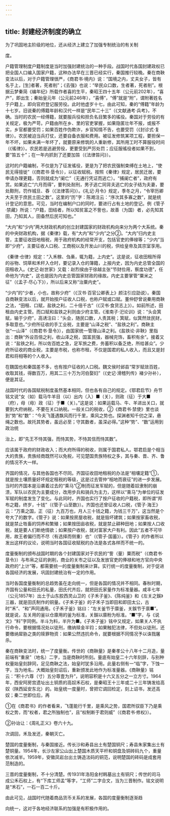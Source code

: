 ```yaml
---
---
---
```

title: 封建经济制度的确立
---



为了巩固地主阶级的地位，还从经济上建立了加强专制统治的有关制

度。

户籍管理制度户籍制度是当时加强封建统治的一种手段。战国时代各国封建政权已把全国人口编入国家户籍，这种办法早在三晋已经实行，秦国推行较晚。秦在商鞅变法以后，对于户籍管理很严，《商君书·境内》说：“国境之内，丈夫女子，皆有名于上，[生]者著，死者削”；《去强》也说：“举民众口数，生者著，死者削”。根据云梦秦简《编年纪》所载作者喜的生平，秦昭王四十五年（公元前202年），“喜产”，即出生；秦始皇元年（公元前246年），“喜傅”，“傅”就是“附”，谓附著姓名于户籍上，即向官府登记服劳役。此时他虚岁十七，由此可知，秦的“傅籍”年龄为十七岁。旧说秦的傅籍年龄和汉代一样是“民年二十三”（《文献通考·兵考》，不确。当时的农民一经傅籍，就要服兵役和担负名目繁多的徭役。秦国对于劳役的有关规定，极为严苛。户籍由所在乡、里的官吏掌握，如果隐匿壮年不报，或报不实，乡官都要受罚；如果百姓作伪欺诈，乡官知情不告，也要受罚（《封诊式·复律》）。农民被迫当兵打仗，还要自备衣服和费用。被征发修筑某项工程，要担保一年不坏，如果未满一年坏了，就要原来修筑的人重新修，其所用工时不算服役时间（《徭律》）。农民若是逃避劳役，更要受到严厉处罚；应征服徭役者如果不到，要“笞五十”；在一年内抓到了还要加笞（《法律笞问》）。

这时的户籍编制，不仅是为了征发徭役，更是为了把农民强制束缚在土地上，“使民无得擅徙”（《商君书·垦令》），以征收赋税。按照《秦律》规定，居民迁居，要申请办理更籍，否则就成为“阑亡”（无通行凭证而逃亡）。“捕阑亡者”，政府有赏。如果逃亡“六月而得”，要判处耐刑，男子逃亡同背夫逃亡的女子结为夫妻，要处黥刑，罚作城旦、舂（《法律答问》）。《礼记·月令》规定，季冬之月，“令宰历卿大夫至于庶民土田之数”。这里的“历”字：陈澔注云：“序次其多寡之数”，就是统计登记的意思。可见，当时在编制户口的同时，要进行占有土地的登记。例《管子·禁藏》所说：“户籍，田结者，所以知贫富之不訾也，故善（为国）者，必先知其田，乃知其人，田备然后民可知也。”

“大内”和“少内”两大财政机构的创立封建国家的财政机构向来分为两个大系统。秦的中央财政机构，据《秦律》载，有“大内”和“少内”之分②。“大内”归内史主管，主要征收田地租税，用于政府机构的经常开支，包括官吏的俸禄等；“少内”当即“少府”，主要征收人口税、工商税以及开发山川的税，供给皇帝及其宗室享用。

《秦律·仓律》规定：“入禾稼、刍槀，辄为籍，上内史”。这是说，征收田租所得的谷物、饲草和禾秆入仓时，要记录入仓的簿籍，上报内史，因为内史总管全国的田租收入。《史记·赵世家》又载：赵烈侯由于徐越主张“节财俭用，察度功德”，任命他为“内史”，这也是因为内史总管国家财政的缘故。内史主要掌管“粟米之征”（《孟子·尽心下》），所以后来又称“治粟内史”。

“少内”的“少者，小也，故称少府”（《汉书·百官公卿表上》颜注引应劭说）。秦国自商鞅变法以后，就开始按户征收人口税，也称户赋或口赋。董仲舒曾说秦用商鞅之法，“田租、口赋，盐铁之利，二十倍千古”（《汉书·食货志上》）。如前所述，田租由内史主管。而口赋和盐铁之利则由少府主管。《淮南子·汜论训》说：“头会箕赋，输于少府”，高诱注曰：“头会，随民口数，人责其税；箕赋，似箕然敛民财，多取意也。”少府所征收的手工业税，主要是“山泽之税”、“盐铁之利”。商鞅主张“一山泽”（《商君书·垦令》），由国家统一管理山泽之利。《盐铁论·非鞅》里指出：商鞅“外设百倍之利，收山泽之税，国富民强，器械完饰，畜积有余”。接着又说：“盐铁之利，所以佐百姓之急，足军旅之费，务蓄积以备乏绝，所给甚众”。少府所征收的商业税，主要是市税，也称市租，不仅是国君的私人收入，而且又是封君和将相等的个人收入。

在魏国也和秦国差不多，也有按户征收的人口税。魏文侯时邺县“常岁赋敛百姓，收取其钱，得数百万，用其二三十万为河伯娶妇”（《史记·滑稽列传》褚少孙补），便是其证。

战国时代的各国赋税制度虽然基本相同，但也各有自己的规定。《鄂君启节》舟节铭文说“女（如）载马牛羊目（以）出内（入）■（关），则政（征）于大■（府），母（毋）政（征）于■（关）。”这是说：如果运载马、牛、羊进出关口，就要到大府纳税，不要在关口纳税。一般关口的税收，②《商君书·禁使》里也谈到“势”和“数”：“今夫飞蓬遇飘风而行千里，乘风之势也。探渊者知千仞之深，悬绳之数也。故托其势者，虽远必至；守其数者，虽深必得。”这种“势”、“数”运用到政治统

治上，即“先王不恃其强，而恃其势，不恃其信而恃其数”。

应该属于政府的财政收入；而大府所得的税收，则属于国君私人。鄂君启是个相当大的贵族，贵族经商既然可以免税，可见楚国贵族特权之多，其与秦、晋、齐、鲁的情况不大一样。

齐国的情况，与其他各国也不尽同。齐国征收田地租税的办法是“相壤定籍”①，就是按土壤质量好坏规定租税的等级，这是过去管仲“相地而衰征”的进一步发展。当时的齐国本是沿袭着过去的“乘马”②制而征发军赋的，但是随着奴隶制的崩溃，军队以农民为主要成分，改用步兵和骑兵为主力，这样以“乘马”为单位的征发军赋的制度发生了变化。与此同时，齐国也实行了按户征收的户籍税，即所谓“邦布之籍，终岁，十钱”（《管子·山至数》）。齐国也还曾征收人口税，《管子·海王》云：“万乘之国，正（征）九百万也，月人三十钱之籍，为钱三千万”，这当然是个夸大了的数字。《管子》说：如果按房屋收税，就是毁坏建筑；如果按家畜收税，就是禁止牲畜的饲养和繁殖；如果按田亩收税，就是禁止耕种田地；如果按人口收税，就是要人们断绝情欲；如果按户收税，就对富家大户有利。因此“五者不可毕用，故王者偏行而不尽（有选择而侧重）也”（《管子·国蓄》）。《管子》的作者所以发出这样的议论，说明当时各国征收赋税的办法是各式各样而不统一的。

度量衡制的颁布战国时期的各个封建国家对于农民的“訾（量）粟而税”（《商君书·垦令》）与布帛之征的剥削，商业的关市之征以及发放官吏的俸禄和地方官向中央政府的“上计”等，都需要统一的度量衡制来计算。实行统一的度量衡制，对于促进各国经济的发展，巩固封建统治有一定的作用。

当时各国度量衡制的总趋势虽在走向统一，但是各国的情况并不相同。春秋时期，齐国有公量和田氏的私量，田氏代齐后，就把田氏家量作为标准量器。咸丰七年（公元1857年）出土于山东胶西灵山卫的《子禾子釜》、《陈纯釜》和《左关之鋘》三器，就是田氏制作的铜量。《子禾子釜》的子禾子当即田和即田太公，古时“禾”、“和”声同通用。《子禾子釜》铭曰：“左关釜节于廪釜，关鋘节于禀■”。就是说，左关用的釜以仓廪用的釜为标准，关鋘以廪粉为标准。“■”字，与《说文》“料”字同例。半斗为料，半升为■。《子禾子釜》铭中又规定，如果关人不执行命令，要根据情况处以徒刑，缴纳赎金半钧；如果触犯法律，不但处以徒刑，还要缴纳犀胁之类的赎罪物资：如果公然违抗命令，就要根据不同情况予以诛戮屠杀。

秦在商鞅变法时，统一了度量衡。传世的《商鞅量》是秦孝公十八年十二月造，量前端有“重泉”（地名）二字，当是商鞅时所刻。量底有始皇二十六年刻辞，与别种权量始皇刻辞同，足见商鞅之法，始皇时犹多沿用。此量右侧有一“临”字，下蚀一字，当为地名，大概始皇刻诏后，重新颁发此地作为标准量器。《商鞅量》铭云：“积十六尊（寸）五分尊壹为升”，说明容积是十六又五分之一立方寸。1964年，西安阿房宫遗址出土铜质的高奴禾石权，是秦昭王十三年或二十三年铸发给高奴（陕西延安东北）的。始皇统一度量时，曾把它调回检定，刻上诏书，发还高奴；秦二世即位后，再

①在《商君书》的作者看来，飞蓬能行千里，是乘风之势，国君所驭臣下乃是乘权之势，而“权者，君之所独制也”，且“权制断于君则威”（《商君书·修权》）。

②孙诒让：《周礼正义》卷六十九。

次调回，禾及发还，秦朝灭亡。

楚国的度量衡制，与秦国接近。传长沙和寿县出土有楚国铜尺；寿县朱家集出土有楚铜量。1954年，长沙左家公山出上楚国木质天平杆和铜盘及铜砖码九个，重量依次减半。1959年，安徽凤岩台出土铸造法码的铜范，说明楚国的砖码是成套用范制造的。

三晋的度量衡制，不十分清楚。传1931年洛阳金村韩墓出土有铜尺；传世的司马成公禾石权上，有“下库工师孟”等字，“工师”二字合文，当为三晋制作。铭文说明是“禾石”，一石一百二十斤。

由此可见，战国时代随着商品货币关系的发展，各国的度量衡制逐渐趋

向统一，这对于各地经济联系的加强是有积极作用的。